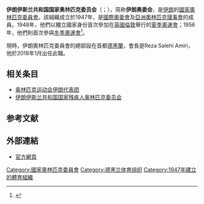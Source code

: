 {{Infobox National Olympic Committee
| title = 伊朗伊斯兰共和国国家奥林匹克委员会
| logo = National Olympic Committee of the Islamic Republic of Iran logo.svg
| 國家或地區 = IRI
| 國家或地區編碼 = IRI
| 成立日期 = 1947年
| 加入國際奧委會 = 1947年
| 所屬成員 = OCA
| 總部 = 伊朗德黑蘭
| 會長 = Kioumars Hashemi
| 秘書長 =
| 網頁 = [http://www.olympic.ir/ 官方網頁]
}}

'''伊朗伊斯兰共和国国家奥林匹克委员会'''（{{lang-en|National Olympic Committee of the Islamic Republic of Iran}}；{{lang-fa|کمیته ملی المپیک ایران}}），简称'''伊朗奥委会'''，是[[伊朗|伊朗]]的[[國家奧林匹克委員會|國家奧林匹克委員會]]。該組織成立於1947年，是[[國際奧委會|國際奧委會]]及[[亞洲奧林匹克理事會|亞洲奧林匹克理事會]]的成員。1948年，他們以獨立國家身份首次參加在[[英國|英國]][[倫敦|倫敦]]舉行的[[1948年夏季奧林匹克運動會|夏季奧運會]]；1956年，他們則首次參與[[冬季奧運會|冬季奧運會]]<ref>{{Cite web |url=http://www.sports-reference.com/olympics/countries/IRI/ |title=Iran |access-date=2014-01-29 |archive-url=https://web.archive.org/web/20110311012719/http://www.sports-reference.com/olympics/countries/IRI/ |archive-date=2011-03-11 |dead-url=yes }}</ref>。

現時，伊朗奧林匹克委員會的總部設在首都[[德黑蘭|德黑蘭]]，會長是Reza Salehi Amiri，他於2018年1月出任此職。

==相关条目==
* [[奥林匹克运动会伊朗代表团|奥林匹克运动会伊朗代表团]]
* [[伊朗伊斯兰共和国国家残疾人奥林匹克委员会|伊朗伊斯兰共和国国家残疾人奥林匹克委员会]]

== 参考文献 ==
{{Reflist}}

==外部連結==
*[http://www.olympic.ir/ 官方網頁]{{Wayback|url=http://www.olympic.ir/ |date=20110614205157 }}

{{OCA}}

[[Category:國家奧林匹克委員會|Category:國家奧林匹克委員會]]
[[Category:德黑兰体育组织|Category:德黑兰体育组织]]
[[Category:1947年建立的體育組織|Category:1947年建立的體育組織]]